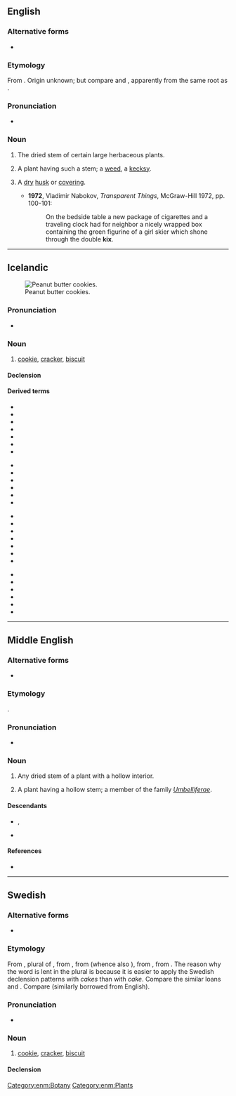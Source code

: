 ==English==

===Alternative forms===
* {{l|en|kix}}

===Etymology===
From {{der|en|enm|kex}}. Origin unknown; but compare {{cog|cy|cecys||hollow stalks}} and {{cog|cy|cegid||hemlock}}, apparently from the same root as {{cog|la|cicūta||hemlock}}.

===Pronunciation===
* {{a|UK}} {{IPA|en|/kɛks/}}

===Noun===
{{en-noun}}

# {{lb|en|obsolete|_|or|_|dialectal}} The dried stem of certain large herbaceous plants.
# {{lb|en|obsolete|botany}} A plant having such a stem; a [[weed]], a [[kecksy]].
# {{lb|en|rare}} A [[dry]] [[husk]] or [[covering]].
#* '''1972''', Vladimir Nabokov, ''Transparent Things'', McGraw-Hill 1972, pp. 100-101:
#*: On the bedside table a new package of cigarettes and a traveling clock had for neighbor a nicely wrapped box containing the green figurine of a girl skier which shone through the double '''kix'''.

----

==Icelandic==
[[Image:2006-June-26-Peanut-Butter-Cookies-Cooked.JPG|thumb|right|Peanut butter cookies.]]

===Pronunciation===
* {{IPA|is|/cʰɛks/|/cʰɛxs/}}

===Noun===
{{is-noun|n|kex|kex}}

# [[cookie]], [[cracker]], {{qualifier|UK}} [[biscuit]]

====Declension====
{{is-decl-noun-n-s|k|e|x}}

====Derived terms====
{{der-top4}}
* {{l|is|beinakex}}
* {{l|is|hafrakex}}
* {{l|is|hermannakex}}
* {{l|is|ískex}}
* {{l|is|kexbrauð}}
* {{l|is|kexkaka}}
* {{l|is|kexkassi}}
{{der-mid4}}
* {{l|is|kexpakki}}
* {{l|is|kexruglaður}}
* {{l|is|kextunna}}
* {{l|is|kexverksmiðja}}
* {{l|is|kremkex}}
* {{l|is|kúakex}}
{{der-mid4}}
* {{l|is|megrunarkex}}
* {{l|is|mjólkurkex}}
* {{l|is|ostakex}}
* {{l|is|rúgkex}}
* {{l|is|saltkex}}
* {{l|is|sjómannskex}}
* {{l|is|skipakex}}
{{der-mid4}}
* {{l|is|skipskex}}
* {{l|is|skútukex}}
* {{l|is|sódakex}}
* {{l|is|súkkulaðikex}}
* {{l|is|tekex}}
* {{l|is|þurrkex}}
{{der-bottom}}

----

==Middle English==

===Alternative forms===
* {{alter|enm|kixe|kyx|kysk}}

===Etymology===
{{unk|enm}}.

===Pronunciation===
* {{IPA|enm|/kɛks/|/kiks/}}

===Noun===
{{enm-noun|kexis}}

# Any dried stem of a plant with a hollow interior.
# {{lb|enm|rare}} A plant having a hollow stem; a member of the family ''[[Umbelliferae]]''.

====Descendants====
* {{desc|en|kex}}, {{l|en|kix}}
* {{desc|sco|kex}}

====References====
* {{R:MED Online|entry=kex(e |pos=n|id=MED24215|accessdate=2018-10-12}}

[[Category:enm:Botany]]
[[Category:enm:Plants]]

----

==Swedish==

===Alternative forms===
* {{l|sv|käx}} {{q|dated}}

===Etymology===
From {{der|sv|en|cakes}}, plural of {{m|en|cake}}, from {{der|sv|enm|cake}}, from {{der|sv|non|kaka|}} (whence also {{m|sv|kaka}}), from {{der|sv|gem-pro|*kakǭ}}, from {{der|sv|ine-pro|*gog}}. The reason why the word is lent in the plural is because it is easier to apply the Swedish declension patterns with ''cakes'' than with ''cake''. Compare the similar loans {{m|sv|räls}} and {{m|sv|muffins}}. Compare {{cog|da|kiks}} (similarly borrowed from English).

===Pronunciation===
* {{IPA|sv|/kɛks/|/ɕɛks/|qual1=Svealand, Norrland|qual2=Götaland}}

===Noun===
{{sv-noun|n}}

# [[cookie]], [[cracker]], {{qualifier|UK}} [[biscuit]]

====Declension====
{{sv-infl-noun-n-zero|genitive=}}